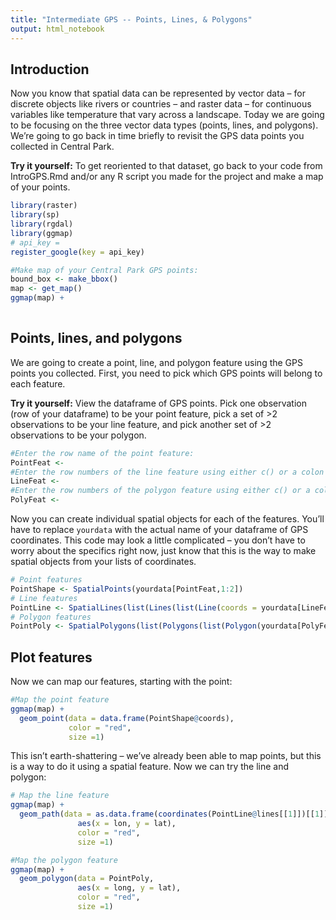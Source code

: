```yaml
---
title: "Intermediate GPS -- Points, Lines, & Polygons"
output: html_notebook
---
```


## Introduction

Now you know that spatial data can be represented by vector data -- for discrete objects like rivers or countries -- and raster data -- for continuous variables like temperature that vary across a landscape. Today we are going to be focusing on the three vector data types (points, lines, and polygons). We're going to go back in time briefly to revisit the GPS data points you collected in Central Park.

**Try it yourself:** To get reoriented to that dataset, go back to your code from IntroGPS.Rmd and/or any R script you made for the project and make a map of your points.

```r
library(raster)
library(sp)
library(rgdal)
library(ggmap)
# api_key = 
register_google(key = api_key)

#Make map of your Central Park GPS points:
bound_box <- make_bbox()
map <- get_map()
ggmap(map) +
  
```

## Points, lines, and polygons

We are going to create a point, line, and polygon feature using the GPS points you collected. First, you need to pick which GPS points will belong to each feature.

**Try it yourself:** View the dataframe of GPS points. Pick one observation (row of your dataframe) to be your point feature, pick a set of >2 observations to be your line feature, and pick another set of >2 observations to be your polygon.

```r
#Enter the row name of the point feature:
PointFeat <- 
#Enter the row numbers of the line feature using either c() or a colon
LineFeat <-
#Enter the row numbers of the polygon feature using either c() or a colon
PolyFeat <-
```

Now you can create individual spatial objects for each of the features. You'll have to replace `yourdata` with the actual name of your dataframe of GPS coordinates. This code may look a little complicated -- you don't have to worry about the specifics right now, just know that this is the way to make spatial objects from your lists of coordinates.

```r
# Point features
PointShape <- SpatialPoints(yourdata[PointFeat,1:2])
# Line features
PointLine <- SpatialLines(list(Lines(list(Line(coords = yourdata[LineFeat,1:2])), ID='a')))
# Polygon features
PointPoly <- SpatialPolygons(list(Polygons(list(Polygon(yourdata[PolyFeat, 1:2])), ID=1)))
```

## Plot features

Now we can map our features, starting with the point:

```r
#Map the point feature
ggmap(map) + 
  geom_point(data = data.frame(PointShape@coords), 
             color = "red",
             size =1)
```

This isn't earth-shattering -- we've already been able to map points, but this is a way to do it using a spatial feature. Now we can try the line and polygon:

```r
# Map the line feature
ggmap(map) + 
  geom_path(data = as.data.frame(coordinates(PointLine@lines[[1]])[[1]]), 
               aes(x = lon, y = lat),
               color = "red",
               size =1)

#Map the polygon feature
ggmap(map) + 
  geom_polygon(data = PointPoly, 
               aes(x = long, y = lat),
               color = "red",
               size =1)
```





